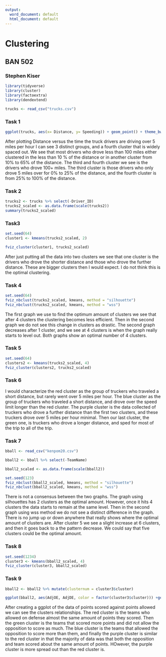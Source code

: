 ---
output:
  word_document: default
  html_document: default
---
# Clustering
## BAN 502
### Stephen Kiser

```{r}
library(tidyverse)
library(cluster)
library(factoextra)
library(dendextend)
```

```{r}
trucks <- read_csv("trucks.csv")
```

### Task 1
```{r}
ggplot(trucks, aes(x= Distance, y= Speeding)) + geom_point() + theme_bw()
```

After plotting Distance versus the time the truck drivers are driving over 5 miles per hour I can see 3 distinct groups, and a fourth cluster that is widely spaced out.  We see that most drivers who drove less than 100 miles either clustered in the less than 10 % of the distance or in another cluster from 10% to 65% of the distance.  The third and fourth cluster we see is the drivers who drove 100+ miles. The third cluster is those drivers who only drove 5 miles over for 0% to 25% of the distance, and the fourth cluster is from 25% to 100% of the distance.  


### Task 2
```{r}
trucks2 <- trucks %>% select(-Driver_ID)
trucks2_scaled <- as.data.frame(scale(trucks2))
summary(trucks2_scaled)
```

### Task3
```{r}
set.seed(64)
cluster1 <- kmeans(trucks2_scaled, 2)

fviz_cluster(cluster1, trucks2_scaled)
```

After just putting all the data into two clusters we see that one cluster is the drivers who drove the shorter distance and those who drove the further distance.  These are bigger clusters then I would expect.  I do not think this is the optimal clustering.   

### Task 4
```{r}
set.seed(64)
fviz_nbclust(trucks2_scaled, kmeans, method = "silhouette")
fviz_nbclust(trucks2_scaled, kmeans, method = "wss")
```

The first graph we use to find the optimum amount of clusters we see that after 4 clusters the clustering becomes less efficient.  Then in the second graph we do not see this change in clusters as drastic.  The second graph decreases after 1 cluster, and we see at 4 clusters is when the graph really starts to level out.  Both graphs show an optimal number of 4 clusters.

### Task 5
```{r}
set.seed(64)
clusters2 <- kmeans(trucks2_scaled, 4)
fviz_cluster(clusters2, trucks2_scaled)
```

### Task 6

I would characterize the red cluster as the group of truckers who traveled a short distance, but rarely went over 5 miles per hour.  The blue cluster as the group of truckers who traveled a short distance, and drove over the speed limit longer than the red cluster.  The purple cluster is the data collected of truckers who drove a further distance than the first two clusters, and these truckers drove over 5 miles per hour minimal.  Then our last cluster, the green one, is truckers who drove a longer distance, and sped for most of the trip to all of the trip.  

### Task 7
```{r}
bball <- read_csv("kenpom20.csv")

bball2 <- bball %>% select(-TeamName)

bball2_scaled <- as.data.frame(scale(bball2))
```

```{r}
set.seed(123)
fviz_nbclust(bball2_scaled, kmeans, method = "silhouette")
fviz_nbclust(bball2_scaled, kmeans, method = "wss")
```

There is not a consensus between the two graphs.  The graph using silhouettes has 2 clusters as the optimal amount.  However, once it hits 4 clusters the data starts to remain at the same level.  Then in the second graph using wss method we do not see a distinct difference in the graph.  There is no jump up or down anywhere that really shows where the optimal amount of clusters are.  After cluster 5 we see a slight increase at 6 clusters, and then it goes back to a the pattern decrease.  We could say that five clusters could be the optimal amount.


### Task 8
```{r}
set.seed(1234)
cluster3 <- kmeans(bball2_scaled, 4)
fviz_cluster(cluster3, bball2_scaled)
```

### Task 9
```{r}
bball2 <- bball2 %>% mutate(clusternum = cluster3$cluster)

ggplot(bball2, aes(AdjOE, AdjDE, color = factor(cluster3$cluster))) +geom_point()
```

After creating a ggplot of the data of points scored against points allowed we can see the clusters relationships.  The red cluster is the teams who allowed on defense almost the same amount of points they scored.  Then the green cluster is the teams that scored more points and did not allow the opposition to score as much.  The blue cluster is the teams that allowed the opposition to score more than them, and finally the purple cluster is similar to the red cluster in that the majority of data was that both the opposition and team scored about the same amount of points. HOwever, the purple cluster is more spread out than the red cluster is.